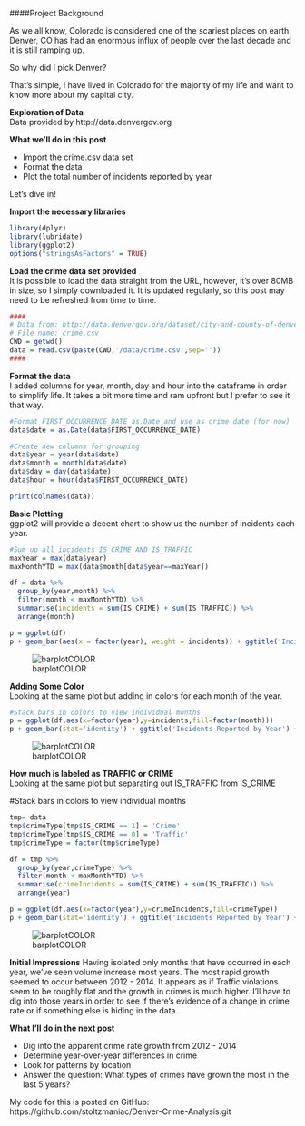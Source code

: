 
####Project Background  

As we all know, Colorado is considered one of the scariest places on earth. Denver, CO has had an enormous influx of people over the last decade and it is still ramping up. 

So why did I pick Denver?

That's simple, I have lived in Colorado for the majority of my life and want to know more about my capital city.

**Exploration of Data**  
Data provided by http://data.denvergov.org

**What we'll do in this post**

* Import the crime.csv data set
* Format the data
* Plot the total number of incidents reported by year

Let's dive in!  

**Import the necessary libraries**

```r
library(dplyr)
library(lubridate)
library(ggplot2)
options("stringsAsFactors" = TRUE)
```  
  
**Load the crime data set provided**  
It is possible to load the data straight from the URL, however, it's over 80MB in size, so I simply downloaded it. It is updated regularly, so this post may need to be refreshed from time to time.  

```r
####
# Data from: http://data.denvergov.org/dataset/city-and-county-of-denver-crime
# File name: crime.csv
CWD = getwd()
data = read.csv(paste(CWD,'/data/crime.csv',sep=''))
####
```  

**Format the data**  
I added columns for year, month, day and hour into the dataframe in order to simplify life. It takes a bit more time and ram upfront but I prefer to see it that way.  

```r
#Format FIRST_OCCURRENCE_DATE as.Date and use as crime date (for now)
data$date = as.Date(data$FIRST_OCCURRENCE_DATE)

#Create new columns for grouping
data$year = year(data$date)
data$month = month(data$date)
data$day = day(data$date)
data$hour = hour(data$FIRST_OCCURRENCE_DATE)

print(colnames(data))
```  

**Basic Plotting**  
ggplot2 will provide a decent chart to show us the number of incidents each year.   

```r
#Sum up all incidents IS_CRIME AND IS_TRAFFIC
maxYear = max(data$year)
maxMonthYTD = max(data$month[data$year==maxYear])

df = data %>%
  group_by(year,month) %>%
  filter(month < maxMonthYTD) %>%
  summarise(incidents = sum(IS_CRIME) + sum(IS_TRAFFIC)) %>%
  arrange(month)

p = ggplot(df)
p + geom_bar(aes(x = factor(year), weight = incidents)) + ggtitle('Incidents Reported by Year') + xlab('Year') + ylab('Incidents') + theme(plot.title = element_text(hjust = 0.5))

```  
![barplotCOLOR](http://stoltzmaniac.com/content/images/2016/11/crime-analysis-denver-part-1/crime-analysis-denver-part-1-plot1.png)

**Adding Some Color**  
Looking at the same plot but adding in colors for each month of the year.

```r
#Stack bars in colors to view individual months
p = ggplot(df,aes(x=factor(year),y=incidents,fill=factor(month)))
p + geom_bar(stat='identity') + ggtitle('Incidents Reported by Year') + xlab('Year') + ylab('Incidents') + theme(plot.title = element_text(hjust = 0.5)) + guides(fill = guide_legend(title='Month'))
```  

![barplotCOLOR](http://stoltzmaniac.com/content/images/2016/11/crime-analysis-denver-part-1/crime-analysis-denver-part-1-plot2.png)  

**How much is labeled as TRAFFIC or CRIME**  
Looking at the same plot but separating out IS_TRAFFIC from IS_CRIME

#Stack bars in colors to view individual months  

```r
tmp= data
tmp$crimeType[tmp$IS_CRIME == 1] = 'Crime'
tmp$crimeType[tmp$IS_CRIME == 0] = 'Traffic'
tmp$crimeType = factor(tmp$crimeType) 

df = tmp %>%
  group_by(year,crimeType) %>%
  filter(month < maxMonthYTD) %>%
  summarise(crimeIncidents = sum(IS_CRIME) + sum(IS_TRAFFIC)) %>%
  arrange(year)

p = ggplot(df,aes(x=factor(year),y=crimeIncidents,fill=crimeType))
p + geom_bar(stat='identity') + ggtitle('Incidents Reported by Year') + xlab('Year') + ylab('Incidents') + theme(plot.title = element_text(hjust = 0.5)) + guides(fill = guide_legend(title='Incident Type'))
```  

![barplotCOLOR](http://stoltzmaniac.com/content/images/2016/11/crime-analysis-denver-part-1/crime-analysis-denver-part-1-plot3.png)

**Initial Impressions**
Having isolated only months that have occurred in each year, we've seen volume increase most years. The most rapid growth seemed to occur between 2012 - 2014. It appears as if Traffic violations seem to be roughly flat and the growth in crimes is much higher. I'll have to dig into those years in order to see if there's evidence of a change in crime rate or if something else is hiding in the data.

**What I'll do in the next post**

* Dig into the apparent crime rate growth from 2012 - 2014
* Determine year-over-year differences in crime
* Look for patterns by location
* Answer the question: What types of crimes have grown the most in the last 5 years?

My code for this is posted on GitHub:  
https://github.com/stoltzmaniac/Denver-Crime-Analysis.git